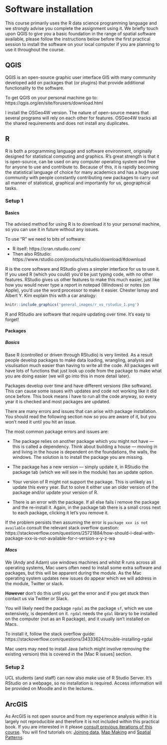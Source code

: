 # Software installation {-}

This course primarily uses the R data science programming language and we strongly advise you complete the assignment using it. We briefly touch upon QGIS to give you a basic foundation in the range of spatial software available, please follow the instructions below before the first practical session to install the software on your local computer if you are planning to use it throughout the course. 

## QGIS {-}

QGIS is an open-source graphic user interface GIS with many community developed add on packages that (or plugins) that provide additional functionality to the software.  

To get QGIS on your personal machine go to: https://qgis.org/en/site/forusers/download.html

I install the OSGeo4W version. The nature of open-source means that several programs will rely on each other for features. OSGeo4W tracks all the shared requirements and does not install any duplicates. 

## R {-}

R is both a programming language and software environment, originally designed for statistical computing and graphics. R’s great strength is that it is open-source, can be used on any computer operating system and free for anyone to use and contribute to. Because of this, it is rapidly becoming the statistical language of choice for many academics and has a huge user community with people constantly contributing new packages to carry out all manner of statistical, graphical and importantly for us, geographical tasks.

### Setup 1 {-}

#### Basics {-}

The advised method for using R is to download it to your personal machine, so you can use it in future without any issues.

To use "R" we need to bits of software:

- R itself: https://cran.rstudio.com/
- Then also RStudio: https://www.rstudio.com/products/rstudio/download/#download

R is the core software and RStudio gives a simpler interface for us to use it. If you used R (which you could) you'd be just typing code, with no other features. RStudio gives us other features to make this much easier, just like how you would never type a report in notepad (Windows) or notes (on Apple), you'd use the word processor to make it easier. Chester Ismay and Albert Y. Kim explain this with a car analogy: 

```r
knitr::include_graphics('general_images/r_vs_rstudio_1.png') 
```

R and RStudio are software that require updating over time. It's easy to forget!

#### Packages {-}

##### Basics {-}

Base R (controlled or driven through RStudio) is very limited. As a result people develop packages to make data loading, wrangling, analysis and visulisation much easier than having to write all the code. All packages will have lots of functions that just look up code from the package to make what you are doing easier (we will go into this in more detail later).

Packages develop over time and have different versions (like software). This can cause some issues with updates and code not working like it did once before. This book means i have to run all the code anyway, so every year it is checked and most packages are updated. 

There are many errors and issues that can arise with package installation. You should read the following section now so you are aware of it, but you won't need it until you hit an issue.

The most common package errors and issues are:

* The package relies on another package which you might not have --- this is called a dependency. Think about building a house --- moving in and living in the house is dependent on the foundations, the walls, the windows. The solution is to install the package you are missing.

* The package has a new version --- simply update it, in RStudio the package tab (which we will see in the module) has an update option.

* Your version of R might not support the package. This is unlikely as I update this every year. But to solve it either use an older version of the package and/or update your version of R. 

* There is an error with the package. If all else fails i remove the package and the re-install it. Again, in the package tab there is a small cross next to each package, clicking it let's you remove it. 

If the problem persists then assuming the error is `package xxx is not available` consult the relevant stack overflow question: https://stackoverflow.com/questions/25721884/how-should-i-deal-with-package-xxx-is-not-available-for-r-version-x-y-z-wa 

##### Macs {-}

We (Andy and Adam) use windows machines and whilst R runs across all operating systems, Mac users often need to install some extra software and packages, but this will be apparent during the module. As the Mac operating system updates new issues do appear which we will address in the module, Twitter or slack.  

**However** don't do this until you get the error and if you get stuck then contact us via Twitter or Slack.  

You will likely need the package `rgdal` as the package `sf`, which we use extensively, is dependent on it. `rgdal` needs the `gdal` library to be installed on the computer (not as an R package), and it usually isn't installed on Macs.

To install it, follow the stack overflow guide: https://stackoverflow.com/questions/34333624/trouble-installing-rgdal

Mac users may need to install Java (which might involve removing the existing version) this is covered in the [Mac R issues] section. 

### Setup 2 {-}

UCL students (and staff) can now also make use of R Studio Server. It's RStudio on a webpage, so no installation is required. Access information will be provided on Moodle and in the lectures. 

## ArcGIS {-}

As ArcGIS is not open source and from my experience analysis within it is largely not reproducible and therefore it is not included within this practical book. If you are interested in it please [consult previous iterations of this course](https://andrewmaclachlan.github.io/CASA0005repo_20192020/). You will find tutorials on: [Joining data](https://andrewmaclachlan.github.io/CASA0005repo_20192020/geographic-information.html#data-loading), [Map Making](https://andrewmaclachlan.github.io/CASA0005repo_20192020/map-making.html#mapping-in-arcmap) and [Spatial Patterns](https://andrewmaclachlan.github.io/CASA0005repo_20192020/analysing-spatial-patterns.html#arcmap-part-2). 
